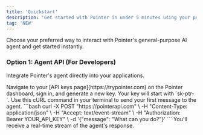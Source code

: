 ```yaml
---
title: 'Quickstart'
description: 'Get started with Pointer in under 5 minutes using your preferred interface.'
tag: 'NEW'
---
```


Choose your preferred way to interact with Pointer's general-purpose AI agent and get started instantly.

### Option 1: Agent API (For Developers)
Integrate Pointer's agent directly into your applications.

<AccordionGroup>
  <Accordion title="1. Get Your API Key" icon="key">
    Navigate to your [API keys page](https://trypointer.com) on the Pointer dashboard, sign in, and generate a new key. Your key will start with `sk-ptr-`.
  </Accordion>
  <Accordion title="2. Make Your First API Call" icon="code-branch">
    Use this cURL command in your terminal to send your first message to the agent.
    ```bash
    curl -X POST "https://pointerapi.com" \
      -H "Content-Type: application/json" \
      -H "Accept: text/event-stream" \
      -H "Authorization: Bearer YOUR_API_KEY" \
      -d '{"message": "What can you do?"}'
    ```
    You'll receive a real-time stream of the agent's response.
  </Accordion>
</AccordionGroup> 